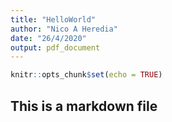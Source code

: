 ```yaml
---
title: "HelloWorld"
author: "Nico A Heredia"
date: "26/4/2020"
output: pdf_document
---
```


```r
knitr::opts_chunk$set(echo = TRUE)
```

## This is a markdown file
